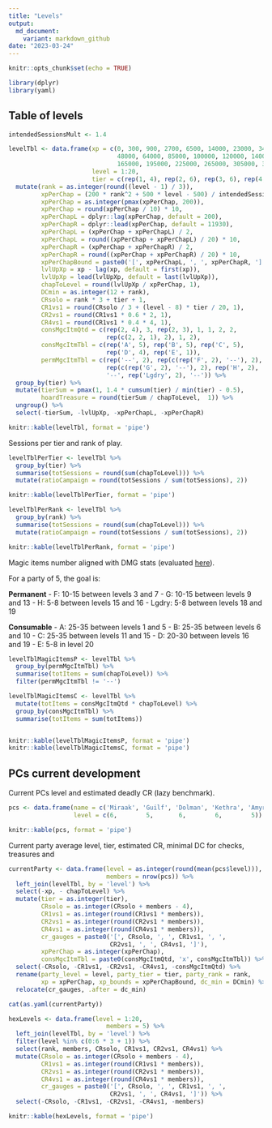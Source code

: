 ```yaml
---
title: "Levels"
output:
  md_document:
    variant: markdown_github
date: "2023-03-24"
---
```


```r
knitr::opts_chunk$set(echo = TRUE)

library(dplyr)
library(yaml)
```

## Table of levels

```r

intendedSessionsMult <- 1.4

levelTbl <- data.frame(xp = c(0, 300, 900, 2700, 6500, 14000, 23000, 34000,
                              48000, 64000, 85000, 100000, 120000, 140000,
                              165000, 195000, 225000, 265000, 305000, 355000),
                       level = 1:20,
                       tier = c(rep(1, 4), rep(2, 6), rep(3, 6), rep(4, 4))) %>% 
  mutate(rank = as.integer(round((level - 1) / 3)),
         xpPerChap = (200 * rank^2 + 500 * level - 500) / intendedSessionsMult,
         xpPerChap = as.integer(pmax(xpPerChap, 200)),
         xpPerChap = round(xpPerChap / 10) * 10,
         xpPerChapL = dplyr::lag(xpPerChap, default = 200),
         xpPerChapR = dplyr::lead(xpPerChap, default = 11930),
         xpPerChapL = (xpPerChap + xpPerChapL) / 2,
         xpPerChapL = round((xpPerChap + xpPerChapL) / 20) * 10,
         xpPerChapR = (xpPerChap + xpPerChapR) / 2,
         xpPerChapR = round((xpPerChap + xpPerChapR) / 20) * 10,
         xpPerChapBound = paste0('[', xpPerChapL, ', ', xpPerChapR, ']'),
         lvlUpXp = xp - lag(xp, default = first(xp)),
         lvlUpXp = lead(lvlUpXp, default = last(lvlUpXp)),
         chapToLevel = round(lvlUpXp / xpPerChap, 1),
         DCmin = as.integer(12 + rank),
         CRsolo = rank * 3 + tier + 1,
         CR1vs1 = round(CRsolo / 3 + (level - 8) * tier / 20, 1),
         CR2vs1 = round(CR1vs1 * 0.6 * 2, 1),
         CR4vs1 = round(CR1vs1 * 0.4 * 4, 1),
         consMgcItmQtd = c(rep(2, 4), 3, rep(2, 3), 1, 1, 2, 2,
                           rep(c(2, 2, 1), 2), 1, 2),
         consMgcItmTbl = c(rep('A', 5), rep('B', 5), rep('C', 5),
                           rep('D', 4), rep('E', 1)),
         permMgcItmTbl = c(rep('--', 2), rep(c(rep('F', 2), '--'), 2),
                           rep(c(rep('G', 2), '--'), 2), rep('H', 2),
                           '--', rep('Lgdry', 2), '--')) %>%
  group_by(tier) %>%
  mutate(tierSum = pmax(1, 1.4 * cumsum(tier) / min(tier) - 0.5),
         hoardTreasure = round(tierSum / chapToLevel,  1)) %>%
  ungroup() %>%
  select(-tierSum, -lvlUpXp, -xpPerChapL, -xpPerChapR)

knitr::kable(levelTbl, format = 'pipe')
```

Sessions per tier and rank of play.

```r
levelTblPerTier <- levelTbl %>%
  group_by(tier) %>%
  summarise(totSessions = round(sum(chapToLevel))) %>%
  mutate(ratioCampaign = round(totSessions / sum(totSessions), 2))

knitr::kable(levelTblPerTier, format = 'pipe')
```

```r
levelTblPerRank <- levelTbl %>%
  group_by(rank) %>%
  summarise(totSessions = round(sum(chapToLevel))) %>%
  mutate(ratioCampaign = round(totSessions / sum(totSessions), 2))

knitr::kable(levelTblPerRank, format = 'pipe')
```

Magic items number aligned with DMG stats (evaluated [here](https://www.enworld.org/threads/analysis-of-typical-magic-item-distribution.395770/)).

For a party of 5, the goal is:

**Permanent**
- F: 10-15 between levels 3 and 7
- G: 10-15 between levels 9 and 13
- H: 5-8 between levels 15 and 16
- Lgdry: 5-8 between levels 18 and 19

**Consumable**
- A: 25-35 between levels 1 and 5
- B: 25-35 between levels 6 and 10
- C: 25-35 between levels 11 and 15
- D: 20-30 between levels 16 and 19
- E: 5-8 in level 20

```r
levelTblMagicItemsP <- levelTbl %>%
  group_by(permMgcItmTbl) %>%
  summarise(totItems = sum(chapToLevel)) %>%
  filter(permMgcItmTbl != '--')

levelTblMagicItemsC <- levelTbl %>%
  mutate(totItems = consMgcItmQtd * chapToLevel) %>%
  group_by(consMgcItmTbl) %>%
  summarise(totItems = sum(totItems))


knitr::kable(levelTblMagicItemsP, format = 'pipe')
knitr::kable(levelTblMagicItemsC, format = 'pipe')
```


## PCs current development

Current PCs level and estimated deadly CR (lazy benchmark).

```r
pcs <- data.frame(name = c('Miraak', 'Guilf', 'Dolman', 'Kethra', 'Amyria'),
                  level = c(6,        5,       6,        6,        5))

knitr::kable(pcs, format = 'pipe')

```

Current party average level, tier, estimated CR, minimal DC for checks, treasures and 

```r
currentParty <- data.frame(level = as.integer(round(mean(pcs$level))),
                           members = nrow(pcs)) %>%
  left_join(levelTbl, by = 'level') %>%
  select(-xp, - chapToLevel) %>%
  mutate(tier = as.integer(tier),
         CRsolo = as.integer(CRsolo + members - 4),
         CR1vs1 = as.integer(round(CR1vs1 * members)),
         CR2vs1 = as.integer(round(CR2vs1 * members)),
         CR4vs1 = as.integer(round(CR4vs1 * members)),
         cr_gauges = paste0('[', CRsolo, ', ', CR1vs1, ', ',
                            CR2vs1, ', ', CR4vs1, ']'),
         xpPerChap = as.integer(xpPerChap),
         consMgcItmTbl = paste0(consMgcItmQtd, 'x', consMgcItmTbl)) %>%
  select(-CRsolo, -CR1vs1, -CR2vs1, -CR4vs1, -consMgcItmQtd) %>%
  rename(party_level = level, party_tier = tier, party_rank = rank,
         xp = xpPerChap, xp_bounds = xpPerChapBound, dc_min = DCmin) %>%
  relocate(cr_gauges, .after = dc_min)

cat(as.yaml(currentParty))
```

```r
hexLevels <- data.frame(level = 1:20,
                           members = 5) %>%
  left_join(levelTbl, by = 'level') %>%
  filter(level %in% c(0:6 * 3 + 1)) %>%
  select(rank, members, CRsolo, CR1vs1, CR2vs1, CR4vs1) %>%
  mutate(CRsolo = as.integer(CRsolo + members - 4),
         CR1vs1 = as.integer(round(CR1vs1 * members)),
         CR2vs1 = as.integer(round(CR2vs1 * members)),
         CR4vs1 = as.integer(round(CR4vs1 * members)),
         cr_gauges = paste0('[', CRsolo, ', ', CR1vs1, ', ',
                            CR2vs1, ', ', CR4vs1, ']')) %>%
  select(-CRsolo, -CR1vs1, -CR2vs1, -CR4vs1, -members)

knitr::kable(hexLevels, format = 'pipe')
```
